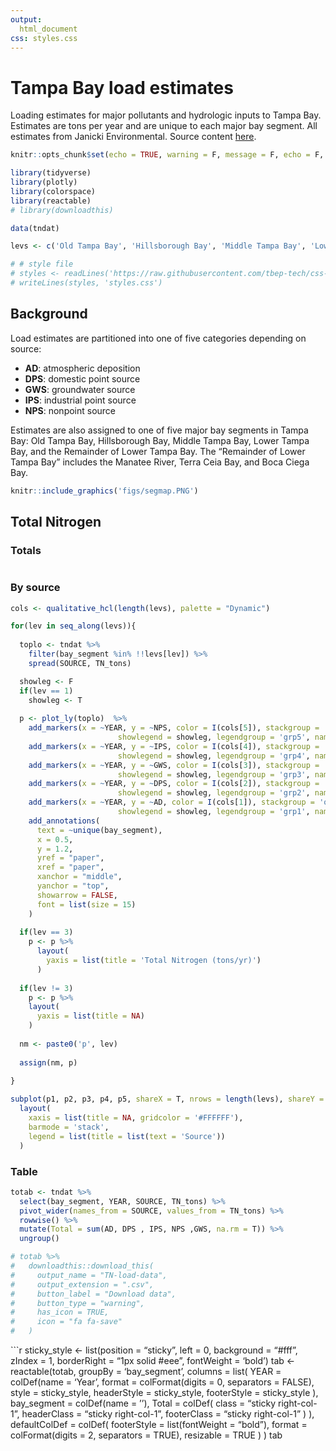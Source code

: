 ```yaml
---
output: 
  html_document
css: styles.css
---
```


# Tampa Bay load estimates {.tabset}

Loading estimates for major pollutants and hydrologic inputs to Tampa Bay.  Estimates are tons per year and are unique to each major bay segment.  All estimates from Janicki Environmental. Source content [here](https://github.com/tbep-tech/load-estimates).

```r
knitr::opts_chunk$set(echo = TRUE, warning = F, message = F, echo = F, fig.path = 'figs/', fig.path = 'figures/')

library(tidyverse)
library(plotly)
library(colorspace)
library(reactable)
# library(downloadthis)

data(tndat)

levs <- c('Old Tampa Bay', 'Hillsborough Bay', 'Middle Tampa Bay', 'Lower Tampa Bay', 'Remainder Lower Tampa Bay')

# # style file
# styles <- readLines('https://raw.githubusercontent.com/tbep-tech/css-styling/master/styles.css')
# writeLines(styles, 'styles.css')
```

## Background 

Load estimates are partitioned into one of five categories depending on source: 

* __AD__: atmospheric deposition
* __DPS__: domestic point source
* __GWS__: groundwater source
* __IPS__: industrial point source
* __NPS__: nonpoint source

Estimates are also assigned to one of five major bay segments in Tampa Bay: Old Tampa Bay, Hillsborough Bay, Middle Tampa Bay, Lower Tampa Bay, and the Remainder of Lower Tampa Bay.  The "Remainder of Lower Tampa Bay" includes the Manatee River, Terra Ceia Bay, and Boca Ciega Bay.  

```r
knitr::include_graphics('figs/segmap.PNG')
```

## Total Nitrogen {.tabset .tabset-pills}

### Totals

```r

```

### By source

```r
cols <- qualitative_hcl(length(levs), palette = "Dynamic")

for(lev in seq_along(levs)){
  
  toplo <- tndat %>% 
    filter(bay_segment %in% !!levs[lev]) %>% 
    spread(SOURCE, TN_tons)

  showleg <- F
  if(lev == 1)
    showleg <- T
  
  p <- plot_ly(toplo)  %>% 
    add_markers(x = ~YEAR, y = ~NPS, color = I(cols[5]), stackgroup = 'one', mode = 'none', marker = list(opacity = 0, size = 0), 
                        showlegend = showleg, legendgroup = 'grp5', name = 'NPS') %>%   
    add_markers(x = ~YEAR, y = ~IPS, color = I(cols[4]), stackgroup = 'one', mode = 'none', marker = list(opacity = 0, size = 0), 
                        showlegend = showleg, legendgroup = 'grp4', name = 'IPS') %>% 
    add_markers(x = ~YEAR, y = ~GWS, color = I(cols[3]), stackgroup = 'one', mode = 'none', marker = list(opacity = 0, size = 0), 
                        showlegend = showleg, legendgroup = 'grp3', name = 'GWS') %>% 
    add_markers(x = ~YEAR, y = ~DPS, color = I(cols[2]), stackgroup = 'one', mode = 'none', marker = list(opacity = 0, size = 0), 
                        showlegend = showleg, legendgroup = 'grp2', name = 'DPS') %>% 
    add_markers(x = ~YEAR, y = ~AD, color = I(cols[1]), stackgroup = 'one', mode = 'none', marker = list(opacity = 0, size = 0), 
                        showlegend = showleg, legendgroup = 'grp1', name = 'AD') %>% 
    add_annotations(
      text = ~unique(bay_segment),
      x = 0.5,
      y = 1.2,
      yref = "paper",
      xref = "paper",
      xanchor = "middle",
      yanchor = "top",
      showarrow = FALSE,
      font = list(size = 15)
    )
  
  if(lev == 3)
    p <- p %>% 
      layout(
        yaxis = list(title = 'Total Nitrogen (tons/yr)')
      )
  
  if(lev != 3)
    p <- p %>% 
    layout(
      yaxis = list(title = NA)
    )
  
  nm <- paste0('p', lev)
  
  assign(nm, p)
  
}

subplot(p1, p2, p3, p4, p5, shareX = T, nrows = length(levs), shareY = F, titleY = T) %>%
  layout(
    xaxis = list(title = NA, gridcolor = '#FFFFFF'),
    barmode = 'stack',
    legend = list(title = list(text = 'Source'))
  )
```

### Table

```r
totab <- tndat %>% 
  select(bay_segment, YEAR, SOURCE, TN_tons) %>% 
  pivot_wider(names_from = SOURCE, values_from = TN_tons) %>% 
  rowwise() %>% 
  mutate(Total = sum(AD, DPS , IPS, NPS ,GWS, na.rm = T)) %>% 
  ungroup()

# totab %>%
#   downloadthis::download_this(
#     output_name = "TN-load-data",
#     output_extension = ".csv",
#     button_label = "Download data",
#     button_type = "warning",
#     has_icon = TRUE,
#     icon = "fa fa-save"
#   )
```

```r
sticky_style <- list(position = "sticky", left = 0, background = "#fff", zIndex = 1,
                       borderRight = "1px solid #eee", fontWeight = 'bold')
tab <- reactable(totab,
                   groupBy = 'bay_segment',
                   columns = list(
                     YEAR = colDef(name = 'Year', 
                                   format = colFormat(digits = 0, separators = FALSE), 
                                   style = sticky_style, 
                                   headerStyle = sticky_style, 
                                   footerStyle = sticky_style
                                   ), 
                     bay_segment = colDef(name = ''), 
                     Total = colDef(
                        class = "sticky right-col-1", 
                        headerClass = "sticky right-col-1",
                        footerClass = "sticky right-col-1"
                     )
                   ),
                   defaultColDef = colDef(
                     footerStyle = list(fontWeight = "bold"),
                     format = colFormat(digits = 2, separators = TRUE),
                     resizable = TRUE
                     )
)
tab